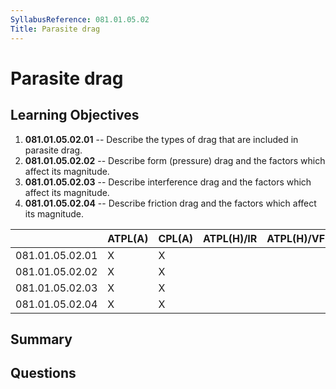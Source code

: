 ```yaml
---
SyllabusReference: 081.01.05.02
Title: Parasite drag
---
```


# Parasite drag

## Learning Objectives

1.  **081.01.05.02.01** -- Describe the types of drag that are included in
    parasite drag.
2.  **081.01.05.02.02** -- Describe form (pressure) drag and the factors which
    affect its magnitude.
3.  **081.01.05.02.03** -- Describe interference drag and the factors which
    affect its magnitude.
4.  **081.01.05.02.04** -- Describe friction drag and the factors which affect
    its magnitude.

|                 | ATPL(A) | CPL(A) | ATPL(H)/IR | ATPL(H)/VFR | CPL(H) | IR | CBIR(A) |
| --------------- | ------- | ------ | ---------- | ----------- | ------ | -- | ------- |
| 081.01.05.02.01 | X       | X      |            |             |        |    |         |
| 081.01.05.02.02 | X       | X      |            |             |        |    |         |
| 081.01.05.02.03 | X       | X      |            |             |        |    |         |
| 081.01.05.02.04 | X       | X      |            |             |        |    |         |

## Summary

## Questions
